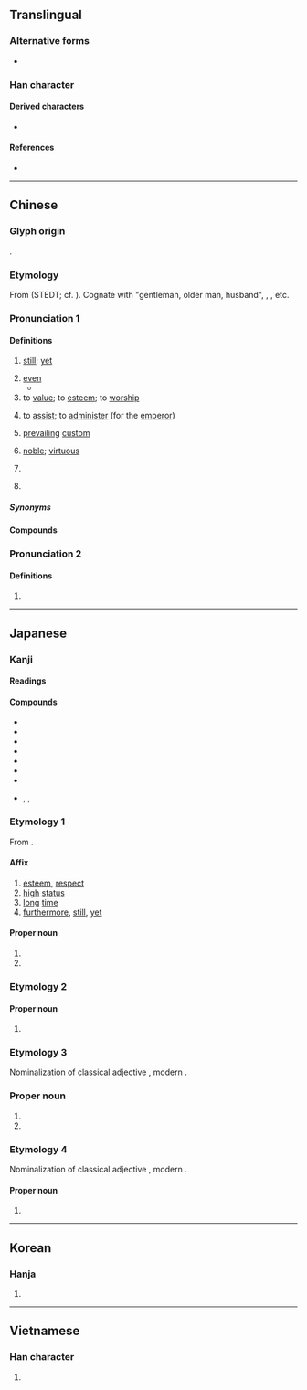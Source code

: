 {{also|尙}}
{{character info}}
==Translingual==

===Alternative forms===
* {{l|mul|𫩠}} {{qualifier|when used at the top of a character}}

===Han character===
{{stroke order|strokes=8}}
{{Han char|rn=42|rad=小|as=05|sn=8|four=90227|canj=FBR|ids=⿱⺌冋}}

====Derived characters====
* {{l|mul|[[倘]] [[埫]] [[徜]] [[惝]] [[敞]] [[淌]] [[緔]]([[绱]]) [[耥]] [[趟]] [[躺]] [[鋿]] [[鞝]] [[㭻]] [[㲂]] [[䊑]] [[䠀]] [[䣊]] [[𣎃]]}}

====References====
* {{Han ref|kx=0297.121|dkj=07493|hdz=10563.050|uh=5C1A|ud=23578|bh=A97C|bd=43388}}

----

==Chinese==
{{zh-forms|t2=尙}}

===Glyph origin===
{{Han etyl}}

{{Han compound|八|向|ls=psc|c1=s|c2=p}}.

===Etymology===
From {{inh|zh|sit-pro|*(z)rjaŋ||uncle, superior}} (STEDT; cf. {{cog|sit-pro|*s-tjaŋ||, upper part, rise, raise, top, summit}}). Cognate with {{och-l|丈}} "gentleman, older man, husband", {{cog|bo|ཨ་ཞང||maternal uncle}}, {{cog|my|အရှင်|t=master, lord}}, etc.

===Pronunciation 1===
{{zh-pron
|m=shàng
|m-s=
|c=soeng6
|c-t=
|g=
|h=pfs=song;gd=song4
|j=
|mb=
|md=siông
|mn=xm,qz,tw:siōng/zz:siāng/xm,qz,tp,kh,sx,yl,km,mg,hc,tc:siūⁿ/zz,tn:siōⁿ/lk:siǔⁿ/tw:sióng
|mn_note=siōng/siāng - literary; siūⁿ/siōⁿ - vernacular (limited, e.g. {{zh-l|*和尚}}); sióng - vernacular (limited, e.g {{zh-l|*高尚}})
|mn-t=siang6/sion7/siên7
|mn-t_note=siang6 - literary; sion7/siên7 - vernacular (siên7 - Chaozhou)
|w=3zaan
|x=
|mc=2
|oc=1,2
|cat=adv,v,a,pn
}}

====Definitions====
{{zh-hanzi}}

# [[still]]; [[yet]]
#: {{zh-x|年紀 尚 幼|still young}}
#: {{zh-x|不良反應：尚 不 明確。|Adverse reactions: '''still''' unclear.}}
# [[even]]
#* {{zh-x|天地 尚 不能 久，而 況 於 人 乎？|If Heaven and Earth cannot make such (spasmodic) actings last long, how much less can man!|ref=Daodejing}}
# to [[value]]; to [[esteem]]; to [[worship]]
#: {{zh-x|尚武}}
# {{lb|zh|literary}} to [[assist]]; to [[administer]] (for the [[emperor]])
# [[prevailing]] [[custom]]
#: {{zh-x|時尚|fashion}}
# [[noble]]; [[virtuous]]
# {{lb|zh|obsolete}} {{zh-alt-form|上}}
# {{surname|zh}}
#: {{zh-x|^尚 ^可-喜|{{w|Shang Kexi|'''Shang''' Kexi}} (Chinese general of the Ming and Qing Dynasties)}}

=====Synonyms=====
{{zh-dial|還}}

====Compounds====
{{zh-der|fold=1|好尚|布袋和尚|伏維尚饗|崇節尚儉|嘉尚|崇尚|尚且|尚古自|今文尚書|和尚打傘|尚友|古文尚書|元尚篇|坦尚尼亞|兵部尚書|尊年尚齒|口尚乳臭|尚書郎|志尚|循尚|一息尚存|尚齒|尚饗|刑部尚書|尚書大傳|山和尚|尚比亞|尚武|尚未|尚有可為|尚書令|尚方寶劍|尚方|尚志|尚可|尚佳|和尚|弄性尚氣|尚猶|尚衣|尚書省|尚然|尚書|大和尚|堂頭和尚|不尚|俗尚|當家和尚|戶部尚書|禮尚往來|由竇尚書|禮部尚書|法海和尚|時尚|疏財尚氣|跳牆和尚|節尚|紅杏尚書|鄉黨尚齒|風尚|衣錦尚絅|花和尚|素尚|習尚|高尚|阿必尚|尚市|巴達赫尚}}

===Pronunciation 2===
{{zh-pron
|m=cháng
|mc=1
|oc=n,1
|cat=n
}}

====Definitions====
{{zh-hanzi}}

# {{n-g|Variant pronunciation used in {{zh-l|尚書|position of the [[chief]] [[secretary]]}}.}}

----

==Japanese==

===Kanji===
{{ja-kanji|grade=c|rs=小05}}

====Readings====
{{ja-readings
|goon=じょう<じやう
|kanon=しょう<しやう
|kun=くわえる<くは-へる, たか-い, たか-める, たっと-ぶ, とうと-ぶ<たふと-ぶ, とうと-い<たふと-い, なお-<なほ, ねが-う<ねが-ふ
|nanori=さね, たか, たかし, なか, なり, ひさ, ひさし, まさ, まし, ます, よし, より
}}

====Compounds====
{{der-top3|Compounds}}
* {{ja-r|尚古|しょうこ}}
* {{ja-r|尚歯|しょうし}}
* {{ja-r|尚書|^しょうしょ}}
* {{ja-r|尚早|しょうそう}}
* {{ja-r|尚武|しょうぶ}}
* {{ja-r|好尚|こうしょう}}
* {{ja-r|高尚|こうしょう}}
* {{ja-r|和尚|おしょう}}, {{ja-r|和尚|かしょう}}, {{ja-r|和尚|わじょう}}
{{der-bottom}}

===Etymology 1===
{{ja-kanjitab|yomi=kanon|しょう}}

From {{der|ja|ltc|sort=しよう|-}} {{ltc-l|尚|id=2}}.

====Affix====
{{ja-pos|affix|しょう|hhira=しやう}}

# [[esteem]], [[respect]]
# [[high]] [[status]]
# [[long]] [[time]]
# [[furthermore]], [[still]], [[yet]]

====Proper noun====
{{ja-pos|proper|しょう|hhira=しやう}}

# {{surname|ja|A=a|nodot=1|sort=しよう}}
# {{given name|ja|male|or=female|A=a}}

===Etymology 2===
{{ja-kanjitab|yomi=k|なお}}
{{ja-see|なお}}

====Proper noun====
{{ja-pos|proper|なお|hhira=なほ}}

# {{given name|ja|male|or=female|A=a}}

===Etymology 3===
{{ja-kanjitab|yomi=n|たかし}}
Nominalization of classical adjective {{m|ja|高し|tr=takashi}}, modern {{m|ja|高い|tr=takai||[[high]]}}.

===Proper noun===
{{ja-pos|proper|たかし}}

# {{surname|ja|A=a|nodot=1}}
# {{given name|ja|male|A=a}}

===Etymology 4===
{{ja-kanjitab|yomi=n|ひさし}}
Nominalization of classical adjective {{m|ja|久し|tr=hisashi}}, modern {{m|ja|久しい|tr=hisashii||[[long]] [[time]]}}.

====Proper noun====
{{ja-pos|proper|ひさし}}

# {{given name|ja|male|or=female|A=a|sort=ひさし}}

----

==Korean==

===Hanja===
{{ko-hanja|hangeul=상|rv=sang|mr=sang}}

# {{rfdef|ko|sort=小05}}

----

==Vietnamese==

===Han character===
{{vi-readings|reading=chuộng, thượng|rs=小05}}

# {{rfdef|vi|sort=小05}}
